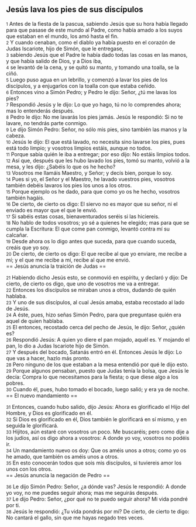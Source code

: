 == Jesús lava los pies de sus discípulos ==

{{anchor|1}} <small>1</small> Antes de la fiesta de la pascua, sabiendo Jesús que su hora había llegado para que pasase de este mundo al Padre, como había amado a los suyos que estaban en el mundo, los amó hasta el fin.<br>
{{anchor|2}} <small>2</small> Y cuando cenaban, como el diablo ya había puesto en el corazón de Judas Iscariote, hijo de Simón, que le entregase,<br>
{{anchor|3}} <small>3</small> sabiendo Jesús que el Padre le había dado todas las cosas en las manos, y que había salido de Dios, y a Dios iba,<br>
{{anchor|4}} <small>4</small> se levantó de la cena, y se quitó su manto, y tomando una toalla, se la ciñó.<br>
{{anchor|5}} <small>5</small> Luego puso agua en un lebrillo, y comenzó a lavar los pies de los discípulos, y a enjugarlos con la toalla con que estaba ceñido.<br>
{{anchor|6}} <small>6</small> Entonces vino a Simón Pedro; y Pedro le dijo: Señor, ¿tú me lavas los pies?<br>
{{anchor|7}} <small>7</small> Respondió Jesús y le dijo: Lo que yo hago, tú no lo comprendes ahora; mas lo entenderás después.<br>
{{anchor|8}} <small>8</small> Pedro le dijo: No me lavarás los pies jamás. Jesús le respondió: Si no te lavare, no tendrás parte conmigo.<br>
{{anchor|9}} <small>9</small> Le dijo Simón Pedro: Señor, no sólo mis pies, sino también las manos y la cabeza.<br>
{{anchor|10}} <small>10</small> Jesús le dijo: El que está lavado, no necesita sino lavarse los pies, pues está todo limpio; y vosotros limpios estáis, aunque no todos.<br>
{{anchor|11}} <small>11</small> Porque sabía quién le iba a entregar; por eso dijo: No estáis limpios todos.<br>
{{anchor|12}} <small>12</small> Así que, después que les hubo lavado los pies, tomó su manto, volvió a la mesa, y les dijo: ¿Sabéis lo que os he hecho?<br>
{{anchor|13}} <small>13</small> Vosotros me llamáis Maestro, y Señor; y decís bien, porque lo soy.<br>
{{anchor|14}} <small>14</small> Pues si yo, el Señor y el Maestro, he lavado vuestros pies, vosotros también debéis lavaros los pies los unos a los otros.<br>
{{anchor|15}} <small>15</small> Porque ejemplo os he dado, para que como yo os he hecho, vosotros también hagáis.<br>
{{anchor|16}} <small>16</small> De cierto, de cierto os digo: El siervo no es mayor que su señor, ni el enviado es mayor que el que le envió.<br>
{{anchor|17}} <small>17</small> Si sabéis estas cosas, bienaventurados seréis si las hiciereis.<br>
{{anchor|18}} <small>18</small> No hablo de todos vosotros; yo sé a quienes he elegido; mas para que se cumpla la Escritura: El que come pan conmigo, levantó contra mí su calcañar.<br>
{{anchor|19}} <small>19</small> Desde ahora os lo digo antes que suceda, para que cuando suceda, creáis que yo soy.<br>
{{anchor|20}} <small>20</small> De cierto, de cierto os digo: El que recibe al que yo enviare, me recibe a mí; y el que me recibe a mí, recibe al que me envió.<br>
== Jesús anuncia la traición de Judas ==

{{anchor|21}} <small>21</small> Habiendo dicho Jesús esto, se conmovió en espíritu, y declaró y dijo: De cierto, de cierto os digo, que uno de vosotros me va a entregar.<br>
{{anchor|22}} <small>22</small> Entonces los discípulos se miraban unos a otros, dudando de quién hablaba.<br>
{{anchor|23}} <small>23</small> Y uno de sus discípulos, al cual Jesús amaba, estaba recostado al lado de Jesús.<br>
{{anchor|24}} <small>24</small> A éste, pues, hizo señas Simón Pedro, para que preguntase quién era aquel de quien hablaba.<br>
{{anchor|25}} <small>25</small> El entonces, recostado cerca del pecho de Jesús, le dijo: Señor, ¿quién es?<br>
{{anchor|26}} <small>26</small> Respondió Jesús: A quien yo diere el pan mojado, aquél es. Y mojando el pan, lo dio a Judas Iscariote hijo de Simón.<br>
{{anchor|27}} <small>27</small> Y después del bocado, Satanás entró en él. Entonces Jesús le dijo: Lo que vas a hacer, hazlo más pronto.<br>
{{anchor|28}} <small>28</small> Pero ninguno de los que estaban a la mesa entendió por qué le dijo esto.<br>
{{anchor|29}} <small>29</small> Porque algunos pensaban, puesto que Judas tenía la bolsa, que Jesús le decía: Compra lo que necesitamos para la fiesta; o que diese algo a los pobres.<br>
{{anchor|30}} <small>30</small> Cuando él, pues, hubo tomado el bocado, luego salió; y era ya de noche.<br>
== El nuevo mandamiento ==

{{anchor|31}} <small>31</small> Entonces, cuando hubo salido, dijo Jesús: Ahora es glorificado el Hijo del Hombre, y Dios es glorificado en él.<br>
{{anchor|32}} <small>32</small> Si Dios es glorificado en él, Dios también le glorificará en sí mismo, y en seguida le glorificará.<br>
{{anchor|33}} <small>33</small> Hijitos, aún estaré con vosotros un poco. Me buscaréis; pero como dije a los judíos, así os digo ahora a vosotros: A donde yo voy, vosotros no podéis ir.<br>
{{anchor|34}} <small>34</small> Un mandamiento nuevo os doy: Que os améis unos a otros; como yo os he amado, que también os améis unos a otros.<br>
{{anchor|35}} <small>35</small> En esto conocerán todos que sois mis discípulos, si tuviereis amor los unos con los otros.<br>
== Jesús anuncia la negación de Pedro ==

{{anchor|36}} <small>36</small> Le dijo Simón Pedro: Señor, ¿a dónde vas? Jesús le respondió: A donde yo voy, no me puedes seguir ahora; mas me seguirás después.<br>
{{anchor|37}} <small>37</small> Le dijo Pedro: Señor, ¿por qué no te puedo seguir ahora? Mi vida pondré por ti.<br>
{{anchor|38}} <small>38</small> Jesús le respondió: ¿Tu vida pondrás por mí? De cierto, de cierto te digo: No cantará el gallo, sin que me hayas negado tres veces.<br>
